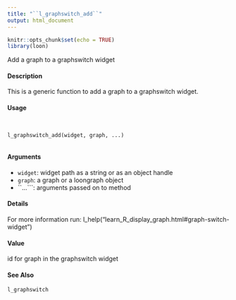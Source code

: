 ```yaml
---
title: "``l_graphswitch_add``"
output: html_document
---
```


```r
knitr::opts_chunk$set(echo = TRUE)
library(loon)
```

Add a graph to a graphswitch widget

#### Description 

This is a generic function to add a graph to a graphswitch widget.

#### Usage
<pre><code>

l_graphswitch_add(widget, graph, ...)

</code></pre>
#### Arguments 

* ``widget``: widget path as a string or as an object handle
* ``graph``: a graph or a loongraph object
* ``...```: arguments  passed on to method

#### Details 

For more information run: l_help("learn_R_display_graph.html#graph-switch-widget")

#### Value
id for graph in the graphswitch widget

#### See Also
``l_graphswitch``
